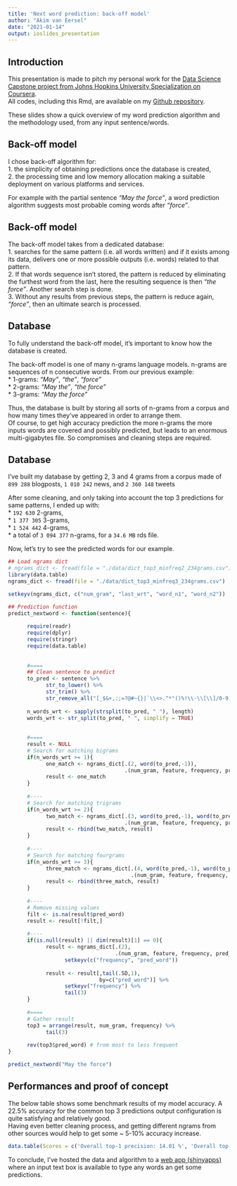 ```yaml
---
title: 'Next word prediction: back-off model'
author: "Akim van Eersel"
date: "2021-01-14"
output: ioslides_presentation
---
```


## Introduction 

This presentation is made to pitch my personal work for the [Data Science Capstone project from Johns Hopkins University Specialization on Coursera](https://www.coursera.org/learn/data-science-project).  
All codes, including this Rmd, are available on my [Github repository](https://github.com/vanAkim/DataScienceSpecialization-JohnsHopkins/tree/master/Data%20Science%20Capstone).  

These slides show a quick overview of my word prediction algorithm and the methodology used, from any input sentence/words.

## Back-off model

I chose back-off algorithm for:   
1. the simplicity of obtaining predictions once the database is created,  
2. the processing time and low memory allocation making a suitable deployment on various platforms and services.

For example with the partial sentence *"May the force"*, a word prediction algorithm suggests most probable coming words after *"force"*. 

## Back-off model

The back-off model takes from a dedicated database:  
1. searches for the same pattern (i.e. all words written) and if it exists among its data, delivers one or more possible outputs (i.e. words) related to that pattern.  
2. If that words sequence isn't stored, the pattern is reduced by eliminating the furthest word from the last, here the resulting sequence is then *"the force"*. Another search step is done.  
3. Without any results from previous steps, the pattern is reduce again, *"force"*, then an ultimate search is processed.

## Database

To fully understand the back-off model, it's important to know how the database is created.

The back-off model is one of many n-grams language models. n-grams are sequences of n consecutive words. From our previous example:  
* 1-grams: *"May"*, *"the"*, *"force"*  
* 2-grams: *"May the"*, *"the force"*  
* 3-grams: *"May the force"*

Thus, the database is built by storing all sorts of n-grams from a corpus and how many times they've appeared in order to arrange them.  
Of course, to get high accuracy prediction the more n-grams the more inputs words are covered and possibly predicted, but leads to an enormous multi-gigabytes file. So compromises and cleaning steps are required. 

## Database

I've built my database by getting 2, 3 and 4 grams from a corpus made of `899 288` blogposts, `1 010 242` news, and `2 360 148` tweets 

After some cleaning, and only taking into account the top 3 predictions for same patterns, I ended up with:  
* `192 630` 2-grams,  
* `1 377 305` 3-grams,  
* `1 524 442` 4-grams,  
* a total of `3 094 377` n-grams, for a `34.6 MB` rds file.

Now, let's try to see the predicted words for our example.

```r
## Load ngrams dict
# ngrams_dict <- fread(file = "./data/dict_top3_minfreq2_234grams.csv")
library(data.table)
ngrams_dict <- fread(file = "./data/dict_top3_minfreq3_234grams.csv")

setkeyv(ngrams_dict, c("num_gram", "last_wrt", "word_n1", "word_n2"))

## Prediction function
predict_nextword <- function(sentence){
      
      require(readr)
      require(dplyr)
      require(stringr)
      require(data.table)
      
      
      #====
      ## Clean sentence to predict
      to_pred <- sentence %>%
            str_to_lower() %>%
            str_trim() %>%
            str_remove_all("[_$&+,:;=?@#~{}|`\\<>.^*°()%!\\-\\[\\]/0-9]")
      
      n_words_wrt <- sapply(strsplit(to_pred, " "), length)
      words_wrt <- str_split(to_pred, " ", simplify = TRUE)
      
      
      #====
      result <- NULL
      # Search for matching bigrams
      if(n_words_wrt >= 1){
            one_match <- ngrams_dict[.(2, word(to_pred,-1)),
                                     .(num_gram, feature, frequency, pred_word)]
            result <- one_match
      }
      
      #----
      # Search for matching trigrams
      if(n_words_wrt >= 2){
            two_match <- ngrams_dict[.(3, word(to_pred,-1), word(to_pred,-2)),
                                     .(num_gram, feature, frequency, pred_word)]
            result <- rbind(two_match, result)
      }
      
      #----
      # Search for matching fourgrams
      if(n_words_wrt >= 3){
            three_match <- ngrams_dict[.(4, word(to_pred,-1), word(to_pred,-2), word(to_pred,-3)),
                                       .(num_gram, feature, frequency, pred_word)]
            result <- rbind(three_match, result)
      }
      
      #----
      # Remove missing values
      filt <- is.na(result$pred_word)
      result <- result[!filt,]
      
      #----
      if(is.null(result) || dim(result)[1] == 0){
            result <- ngrams_dict[.(2),
                                  .(num_gram, feature, frequency, pred_word)] %>%
                  setkeyv(c("frequency", "pred_word"))
            
            result <- result[,tail(.SD,1),
                             by=c("pred_word")] %>% 
                  setkeyv("frequency") %>% 
                  tail(3)
      }
      
      #====
      # Gather result
      top3 = arrange(result, num_gram, frequency) %>% 
            tail(3)
      
      rev(top3$pred_word) # from most to less frequent
}

```

```r
predict_nextword("May the force")
```
## Performances and proof of concept

The below table shows some benchmark results of my model accuracy. A 22.5% accuracy for the common top 3 predictions output configuration is quite satisfying and relatively good.  
Having even better cleaning process, and getting different ngrams from other sources would help to get some ~ 5-10% accuracy increase. 

```r
data.table(Scores = c('Overall top-1 precision: 14.01 %', 'Overall top-3 precision: 22.57 %'))
```


To conclude, I've hosted the data and algorithm to a [web app (shinyapps)](https://vanakim.shinyapps.io/SwiftKey_Proof-of-concept/) where an input text box is available to type any words an get some predictions.
